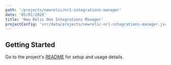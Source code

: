```yaml
---
path: '/projects/newrelic/nr1-integrations-manager'
date: '05/01/2020'
title: 'New Relic One Integrations Manager'
projectConfig: 'src/data/projects/newrelic-nr1-integrations-manager.json'
---
```


## Getting Started

Go to the project's [README](https://github.com/newrelic/nr1-integrations-manager#readme) for setup and usage details.






